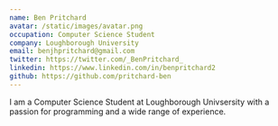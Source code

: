 ```yaml
---
name: Ben Pritchard
avatar: /static/images/avatar.png
occupation: Computer Science Student
company: Loughborough University
email: benjhpritchard@gmail.com
twitter: https://twitter.com/_BenPritchard_
linkedin: https://www.linkedin.com/in/benpritchard2
github: https://github.com/pritchard-ben
---
```


I am a Computer Science Student at Loughborough Univsersity with a passion for programming and a wide range of experience.
